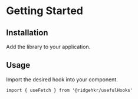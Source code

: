 
# Getting Started

## Installation

Add the library to your application.

<Install />

## Usage

Import the desired hook into your component.

```tsx
import { useFetch } from '@ridgehkr/usefulHooks'
```
